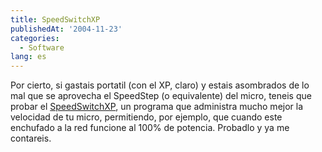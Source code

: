 ```yaml
---
title: SpeedSwitchXP
publishedAt: '2004-11-23'
categories:
  - Software
lang: es
---
```


Por cierto, si gastais portatil (con el XP, claro) y estais asombrados de lo mal que se aprovecha el SpeedStep (o equivalente) del micro, teneis que probar el [SpeedSwitchXP](http://www.diefer.de/speedswitchxp/), un programa que administra mucho mejor la velocidad de tu micro, permitiendo, por ejemplo, que cuando este enchufado a la red funcione al 100% de potencia. Probadlo y ya me contareis.

